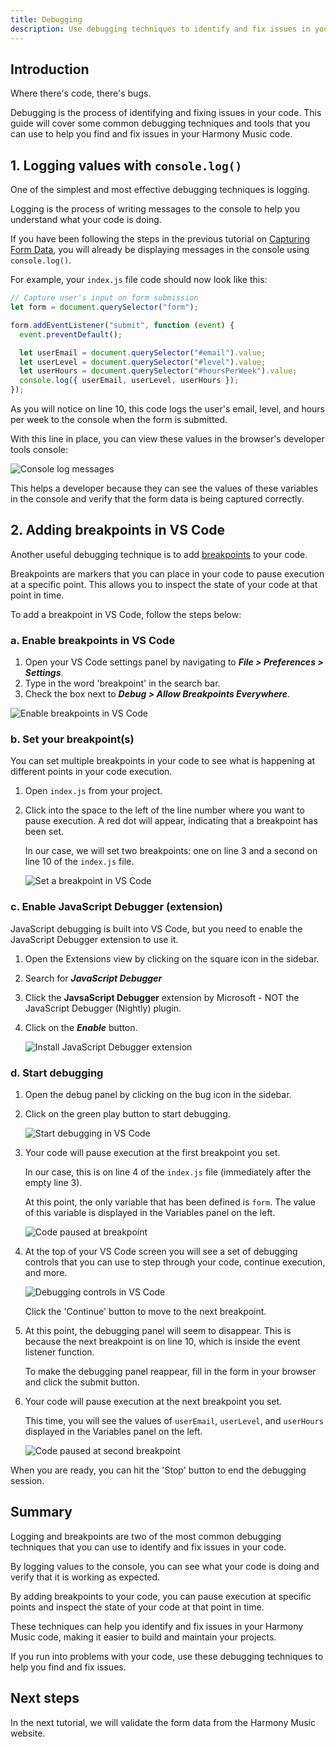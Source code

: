```yaml
---
title: Debugging
description: Use debugging techniques to identify and fix issues in your code
---
```



## Introduction

Where there's code, there's bugs.

Debugging is the process of identifying and fixing issues in your code. This guide will cover some common debugging techniques and tools that you can use to help you find and fix issues in your Harmony Music code.

## 1. Logging values with `console.log()`

One of the simplest and most effective debugging techniques is logging.

Logging is the process of writing messages to the console to help you understand what your code is doing.

If you have been following the steps in the previous tutorial on [Capturing Form Data](/code-monster/guides/programming/harmony-music/capturing-form-data), you will already be displaying messages in the console using `console.log()`.

For example, your `index.js` file code should now look like this:

```js title="index.js" showLineNumbers {10}
// Capture user's input on form submission
let form = document.querySelector("form");

form.addEventListener("submit", function (event) {
  event.preventDefault();

  let userEmail = document.querySelector("#email").value;
  let userLevel = document.querySelector("#level").value;
  let userHours = document.querySelector("#hoursPerWeek").value;
  console.log({ userEmail, userLevel, userHours });
});
```

As you will notice on line 10, this code logs the user's email, level, and hours per week to the console when the form is submitted.

With this line in place, you can view these values in the browser's developer tools console:

![Console log messages](src/assets/webp/programming/harmony-music/debugging-console-log.webp)

This helps a developer because they can see the values of these variables in the console and verify that the form data is being captured correctly.

## 2. Adding breakpoints in VS Code

Another useful debugging technique is to add [breakpoints](https://code.visualstudio.com/docs/editor/debugging#_breakpoints) to your code.

Breakpoints are markers that you can place in your code to pause execution at a specific point. This allows you to inspect the state of your code at that point in time.

To add a breakpoint in VS Code, follow the steps below:

### a. Enable breakpoints in VS Code

1. Open your VS Code settings panel by navigating to ***File > Preferences > Settings***.
2. Type in the word 'breakpoint' in the search bar.
3. Check the box next to ***Debug > Allow Breakpoints Everywhere***.

![Enable breakpoints in VS Code](src/assets/webp/programming/harmony-music/debugging-allow-breakpoints.webp)

### b. Set your breakpoint(s)

You can set multiple breakpoints in your code to see what is happening at different points in your code execution.

1. Open `index.js` from your project.

2. Click into the space to the left of the line number where you want to pause execution. A red dot will appear, indicating that a breakpoint has been set.

    In our case, we will set two breakpoints: one on line 3 and a second on line 10 of the `index.js` file.

    ![Set a breakpoint in VS Code](src/assets/gif/programming/harmony-music/debugging-set-breakpoints.gif)

### c. Enable JavaScript Debugger (extension)

JavaScript debugging is built into VS Code, but you need to enable the JavaScript Debugger extension to use it.

1. Open the Extensions view by clicking on the square icon in the sidebar.

2. Search for ***JavaScript Debugger***

3. Click the **JavsaScript Debugger** extension by Microsoft - NOT the JavaScript Debugger (Nightly) plugin.

4. Click on the ***Enable*** button.

    ![Install JavaScript Debugger extension](src/assets/webp/programming/harmony-music/debugging-enable-extension.webp)

### d. Start debugging

1. Open the debug panel by clicking on the bug icon in the sidebar.

2. Click on the green play button to start debugging.

    ![Start debugging in VS Code](src/assets/webp/programming/harmony-music/debugging-open-panel.webp)

3. Your code will pause execution at the first breakpoint you set.

    In our case, this is on line 4 of the `index.js` file (immediately after the empty line 3).
    
    At this point, the only variable that has been defined is `form`. The value of this variable is displayed in the Variables panel on the left.

    ![Code paused at breakpoint](src/assets/webp/programming/harmony-music/debugging-display-form-value.webp)
    
4. At the top of your VS Code screen you will see a set of debugging controls that you can use to step through your code, continue execution, and more.

    ![Debugging controls in VS Code](src/assets/webp/programming/harmony-music/debugging-toolbar.webp)

    Click the 'Continue' button to move to the next breakpoint.

5. At this point, the debugging panel will seem to disappear. This is because the next breakpoint is on line 10, which is inside the event listener function.

    To make the debugging panel reappear, fill in the form in your browser and click the submit button.

6. Your code will pause execution at the next breakpoint you set.

    This time, you will see the values of `userEmail`, `userLevel`, and `userHours` displayed in the Variables panel on the left.

    ![Code paused at second breakpoint](src/assets/webp/programming/harmony-music/debugging-track-values.webp)

When you are ready, you can hit the 'Stop' button to end the debugging session.

## Summary

Logging and breakpoints are two of the most common debugging techniques that you can use to identify and fix issues in your code.

By logging values to the console, you can see what your code is doing and verify that it is working as expected.

By adding breakpoints to your code, you can pause execution at specific points and inspect the state of your code at that point in time.

These techniques can help you identify and fix issues in your Harmony Music code, making it easier to build and maintain your projects.

If you run into problems with your code, use these debugging techniques to help you find and fix issues.

## Next steps

In the next tutorial, we will validate the form data from the Harmony Music website.